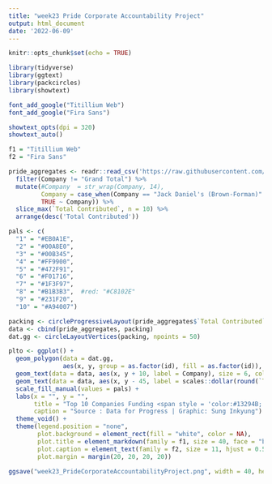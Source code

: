```yaml
---
title: "week23 Pride Corporate Accountability Project"
output: html_document
date: '2022-06-09'
---
```


```r
knitr::opts_chunk$set(echo = TRUE)
```

```r
library(tidyverse)
library(ggtext)
library(packcircles)
library(showtext)

font_add_google("Titillium Web")
font_add_google("Fira Sans")

showtext_opts(dpi = 320)
showtext_auto()

f1 = "Titillium Web"
f2 = "Fira Sans"
```

```r
pride_aggregates <- readr::read_csv('https://raw.githubusercontent.com/rfordatascience/tidytuesday/master/data/2022/2022-06-07/pride_aggregates.csv') %>% 
  filter(Company != "Grand Total") %>% 
  mutate(#Company  = str_wrap(Company, 14),
         Company = case_when(Company == "Jack Daniel's (Brown-Forman)" ~ "Jack Daniel's",
         TRUE ~ Company)) %>% 
  slice_max(`Total Contributed`, n = 10) %>% 
  arrange(desc('Total Contributed'))

pals <- c(
  "1" = "#EB0A1E",
  "2" = "#00A8E0",
  "3" = "#00B345",
  "4" = "#FF9900", 
  "5" = "#472F91",
  "6" = "#F01716",
  "7" = "#1F3F97",
  "8" = "#B1B3B3",  #red: "#C8102E"
  "9" = "#231F20",
  "10" = "#A94007")
```

```r
packing <- circleProgressiveLayout(pride_aggregates$`Total Contributed`, sizetype = "area")
data <- cbind(pride_aggregates, packing)
dat.gg <- circleLayoutVertices(packing, npoints = 50)

plto <- ggplot() +
  geom_polygon(data = dat.gg, 
               aes(x, y, group = as.factor(id), fill = as.factor(id)), color = "black") +
  geom_text(data = data, aes(x, y + 10, label = Company), size = 6, color = "white") +
  geom_text(data = data, aes(x, y - 45, label = scales::dollar(round(`Total Contributed`))), size = 5.5, color = "white") +
  scale_fill_manual(values = pals) +
  labs(x = "", y = "",
       title = "Top 10 Companies Funding <span style = 'color:#13294B;'>*ANTI* -</span><span style = 'color:#FF0018;'>L</span><span style = 'color:#FFA52C;'>G</span><span style = 'color:#FFFF41;'>B</span><span style = 'color:#008018;'>T</span><span style = 'color:#0000F9;'>Q</span><span style = 'color:#86007D;'>+</span> Campaigns",
       caption = "Source : Data for Progress | Graphic: Sung Inkyung") +
  theme_void() +
  theme(legend.position = "none",
        plot.background = element_rect(fill = "white", color = NA),
        plot.title = element_markdown(family = f1, size = 40, face = "bold", hjust = 0.5, margin = margin(b = 15)),
        plot.caption = element_text(family = f2, size = 11, hjust = 0.5, margin = margin(b = 15)),
        plot.margin = margin(20, 20, 20, 20))

ggsave("week23_PrideCorporateAccountabilityProject.png", width = 40, height = 30, unit = "cm")
```
